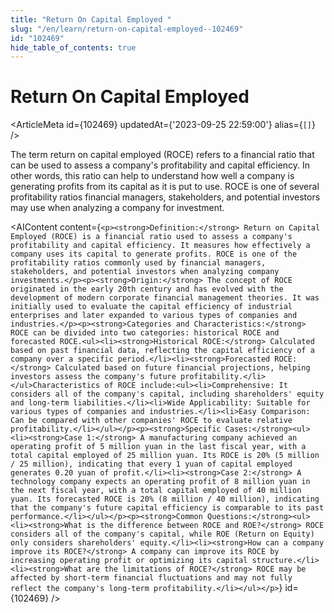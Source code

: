 ```yaml
---
title: "Return On Capital Employed "
slug: "/en/learn/return-on-capital-employed--102469"
id: "102469"
hide_table_of_contents: true
---
```



# Return On Capital Employed 

<ArticleMeta id={102469} updatedAt={'2023-09-25 22:59:00'} alias={`[]`} />
<div className='border-solid border-b border-t-0 my-4 border-[var(--ifm-color-gray-300)]' />

The term return on capital employed (ROCE) refers to a financial ratio that can be used to assess a company's profitability and capital efficiency. In other words, this ratio can help to understand how well a company is generating profits from its capital as it is put to use. ROCE is one of several profitability ratios financial managers, stakeholders, and potential investors may use when analyzing a company for investment.

<AIContent content={`<p><strong>Definition:</strong> Return on Capital Employed (ROCE) is a financial ratio used to assess a company's profitability and capital efficiency. It measures how effectively a company uses its capital to generate profits. ROCE is one of the profitability ratios commonly used by financial managers, stakeholders, and potential investors when analyzing company investments.</p><p><strong>Origin:</strong> The concept of ROCE originated in the early 20th century and has evolved with the development of modern corporate financial management theories. It was initially used to evaluate the capital efficiency of industrial enterprises and later expanded to various types of companies and industries.</p><p><strong>Categories and Characteristics:</strong> ROCE can be divided into two categories: historical ROCE and forecasted ROCE.<ul><li><strong>Historical ROCE:</strong> Calculated based on past financial data, reflecting the capital efficiency of a company over a specific period.</li><li><strong>Forecasted ROCE:</strong> Calculated based on future financial projections, helping investors assess the company's future profitability.</li></ul>Characteristics of ROCE include:<ul><li>Comprehensive: It considers all of the company's capital, including shareholders' equity and long-term liabilities.</li><li>Wide Applicability: Suitable for various types of companies and industries.</li><li>Easy Comparison: Can be compared with other companies' ROCE to evaluate relative profitability.</li></ul></p><p><strong>Specific Cases:</strong><ul><li><strong>Case 1:</strong> A manufacturing company achieved an operating profit of 5 million yuan in the last fiscal year, with a total capital employed of 25 million yuan. Its ROCE is 20% (5 million / 25 million), indicating that every 1 yuan of capital employed generates 0.20 yuan of profit.</li><li><strong>Case 2:</strong> A technology company expects an operating profit of 8 million yuan in the next fiscal year, with a total capital employed of 40 million yuan. Its forecasted ROCE is 20% (8 million / 40 million), indicating that the company's future capital efficiency is comparable to its past performance.</li></ul></p><p><strong>Common Questions:</strong><ul><li><strong>What is the difference between ROCE and ROE?</strong> ROCE considers all of the company's capital, while ROE (Return on Equity) only considers shareholders' equity.</li><li><strong>How can a company improve its ROCE?</strong> A company can improve its ROCE by increasing operating profit or optimizing its capital structure.</li><li><strong>What are the limitations of ROCE?</strong> ROCE may be affected by short-term financial fluctuations and may not fully reflect the company's long-term profitability.</li></ul></p>`} id={102469} />
